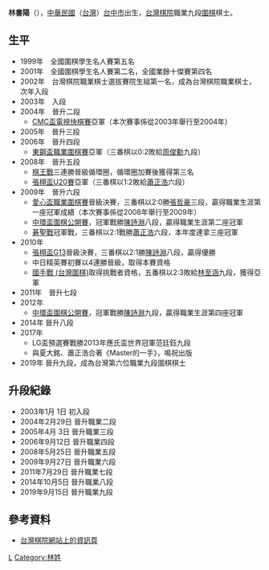 {{更新|time=2015-04-17T12:52:02+00:00}}
{{Infobox Go player
| 全名 = 林書陽
| 羅馬拼音 = 
| 生於 = {{birth_date_and_age|1989|09|19}}
| 出生地 = [[台灣|台灣]][[台中市|台中市]]
| 國籍 = {{ROC}}
| 師從 = 
| 學生 = 
| 職業生涯 =
| 入段 = 2003年 
| 段位 = 九段
| 所屬 = [[台灣棋院|台灣棋院]]
}}
'''林書陽'''（{{bd|1989年|9月19日|||L林}}），[[中華民國|中華民國]]（[[台灣|台灣]]）[[台中市|台中市]]出生，[[台灣棋院|台灣棋院]]職業九段[[圍棋|圍棋]]棋士。

==生平==
*1999年　全國圍棋學生名人賽第五名
*2001年　全國圍棋學生名人賽第二名，全國業餘十傑賽第四名
*2002年　台灣棋院職業棋士選拔賽院生組第一名，成為台灣棋院職業棋士，次年入段
*2003年　入段
*2004年　晉升二段
**[[CMC盃職業圍棋電視快棋賽|CMC盃電視快棋賽]]亞軍（本次賽事係從2003年舉行至2004年）
*2005年　晉升三段
*2006年　晉升四段
**[[東鋼盃|東鋼盃職業圍棋賽]]亞軍（三番棋以0:2敗給[[周俊勳|周俊勳]]九段）
*2008年　晉升五段
**[[棋王戰_(台灣圍棋)|棋王戰]]三連勝晉級循環圈，循環圈加賽後獲得第三名
**[[張栩盃|張栩盃U20賽]]亞軍（三番棋以1:2敗給[[蕭正浩|蕭正浩]]六段）
*2009年　晉升六段
**[[愛心盃|愛心盃職業圍棋賽]]晉級決賽，三番棋以2:0勝[[張哲豪|張哲豪]]三段，贏得職業生涯第一座冠軍成績（本次賽事係從2008年舉行至2009年）
**[[中環盃_(台灣圍棋)|中環盃圍棋公開賽]]，冠軍戰勝[[陳詩淵|陳詩淵]]八段，贏得職業生涯第二座冠軍
**[[碁聖戰_(台灣圍棋)|碁聖戰]]冠軍戰，三番棋以2:1戰勝[[蕭正浩|蕭正浩]]六段，本年度連拿三座冠軍
*2010年
**[[張栩盃|張栩盃G13]]晉級決賽，三番棋以2:1勝[[陳詩淵|陳詩淵]]八段，贏得優勝
**中日精英賽初賽以4連勝晉級，取得本賽資格
**[[國手戰_(台灣圍棋)|國手戰 (台灣圍棋)]]取得挑戰者資格，五番棋以2:3敗給[[林至涵|林至涵]]九段，獲得亞軍
*2011年　晉升七段
*2012年
**[[中環盃_(台灣圍棋)|中環盃圍棋公開賽]]，冠軍戰勝[[陳詩淵|陳詩淵]]九段，贏得職業生涯第四座冠軍
*2014年  晉升八段
*2017年
**LG盃預選賽戰勝2013年應氏盃世界冠軍范廷鈺九段
**與夏大銘、蕭正浩合著《Master的一手》，鳴祝出版
*2019年  晉升九段，成為台灣第六位職業九段圍棋棋士

==升段紀錄==

*2003年1月 1日 初入段
*2004年2月29日 晉升職業二段
*2005年4月 3日 晉升職業三段
*2006年9月12日 晉升職業四段 
*2008年5月25日 晉升職業五段 
*2009年9月27日 晉升職業六段
*2011年7月29日 晉升職業七段
*2014年10月5日 晉升職業八段
*2019年9月15日 晉升職業九段

==參考資料==
*[http://www.taiwango.org.tw/showchesser.asp?id=22 台灣棋院網站上的資訊頁] {{Wayback|url=http://www.taiwango.org.tw/showchesser.asp?id=22 |date=20201124142915 }}

{{臺灣圍棋比賽現任冠軍}}

[[Category:台灣圍棋棋手|L]]
[[Category:林姓|Category:林姓]]